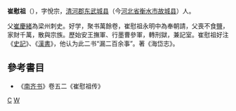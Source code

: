 '''崔慰祖'''（{{bd|?||?||}}），字悅宗，[[清河郡|清河郡]][[东武城县|东武城县]]（今[[河北省|河北省]][[衡水市|衡水市]][[故城县|故城县]]）人。

父[[崔慶緒|崔慶緒]]為梁州刺史。好学，聚书萬餘卷，崔慰祖永明中為奉朝請，父喪不食[[食盐|鹽]]，家財千萬，散與宗族。歷始安王撫軍、行墨曹參軍，轉刑獄，兼記室。崔慰祖好注《[[史記|史記]]》、《[[漢書|漢書]]》，他认为此二书“漏二百余事”。著《海岱志》。

== 參考書目 ==
* 《[[南齐书|南齐书]]》卷五二《崔慰祖传》

{{南北朝人物小作品}}
[[Category:南北朝政治人物|C]]
[[Category:清河崔氏|W]]